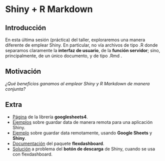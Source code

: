 # Shiny + R Markdown

## Introducción

En esta última sesión (práctica) del taller,
exploraremos una manera diferente de emplear 
Shiny. En particular, no vía archivos de tipo .R
donde separamos claramente la 
**interfaz de usuario**, de la
**función servidor**; sino, principalmente,
de un único documento, y de tipo .Rmd .

## Motivación

*¿Qué beneficios ganamos al emplear Shiny*
*y R Markdown de manera conjunta?* 



## Extra

- [Página](https://googlesheets4.tidyverse.org/) de la librería
**googlesheets4**.
- [Ejemplos](https://shiny.rstudio.com/articles/persistent-data-storage.html) sobre 
guardar data de manera remota para una aplicación Shiny.
- [Ejemplo](https://debruine.github.io/shinyintro/data.html) sobre guardar
data remotamente, usando **Google Sheets** y **Shiny**.
- [Documentación](https://cran.r-project.org/web/packages/flexdashboard/flexdashboard.pdf) 
del paquete **flexdashboard**.
- [Solución](https://stackoverflow.com/questions/59655905/r-shiny-downloadhandler-does-not-work-inside-flexdashboard)
a problema del **botón de descarga** de Shiny, cuando se usa
con flexdashboard.

